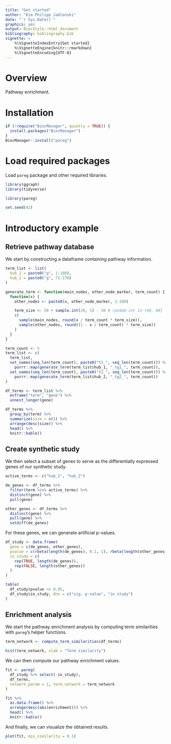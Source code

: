 ```yaml
---
title: "Get started"
author: "Kim Philipp Jablonski"
date: "`r Sys.Date()`"
graphics: yes
output: BiocStyle::html_document
bibliography: bibliography.bib
vignette: >
    %\VignetteIndexEntry{Get started}
    %\VignetteEngine{knitr::rmarkdown}
    %\VignetteEncoding{UTF-8}
---
```


# Overview

Pathway enrichment.

# Installation

```r
if (!require("BiocManager", quietly = TRUE)) {
  install.packages("BiocManager")
}
BiocManager::install("pareg")
```

# Load required packages

Load `pareg` package and other required libraries.

```r
library(ggraph)
library(tidyverse)

library(pareg)

set.seed(42)
```

# Introductory example

## Retrieve pathway database

We start by constructing a dataframe containing pathway information.

```r
term_list <- list(
  hub_1 = paste0("g", 1:100),
  hub_2 = paste0("g", 71:170)
)

generate_term <- function(main_nodes, other_node_marker, term_count) {
  function(x) {
    other_nodes <- paste0(x, other_node_marker, 1:100)

    term_size <- 50 + sample.int(20, 1) - 10 # random int in (40, 60]
    c(
      sample(main_nodes, round(x / term_count * term_size)),
      sample(other_nodes, round((1 - x / term_count) * term_size))
    )
  }
}

term_count <- 5
term_list <- c(
  term_list,
  set_names(seq_len(term_count), paste0("t1_", seq_len(term_count))) %>%
    purrr::map(generate_term(term_list$hub_1, "_tg1_", term_count)),
  set_names(seq_len(term_count), paste0("t2_", seq_len(term_count))) %>%
    purrr::map(generate_term(term_list$hub_2, "_tg2_", term_count))
)

df_terms <- term_list %>%
  enframe("term", "gene") %>%
  unnest_longer(gene)

df_terms %>%
  group_by(term) %>%
  summarize(size = n()) %>%
  arrange(desc(size)) %>%
  head() %>%
  knitr::kable()
```

## Create synthetic study

We then select a subset of genes to serve as the differentially expressed genes of our synthetic study.

```r
active_terms <- c("hub_1", "hub_2")

de_genes <- df_terms %>%
  filter(term %in% active_terms) %>%
  distinct(gene) %>%
  pull(gene)

other_genes <- df_terms %>%
  distinct(gene) %>%
  pull(gene) %>%
  setdiff(de_genes)
```

For these genes, we can generate artificial p-values.

```r
df_study <- data.frame(
  gene = c(de_genes, other_genes),
  pvalue = c(rbeta(length(de_genes), 0.1, 1), rbeta(length(other_genes), 1, 1)),
  in_study = c(
    rep(TRUE, length(de_genes)),
    rep(FALSE, length(other_genes))
  )
)

table(
  df_study$pvalue <= 0.05,
  df_study$in_study, dnn = c("sig. p-value", "in study")
)
```

## Enrichment analysis

We start the pathway enrichment analysis by computing term similarities with `pareg`'s helper functions.

```r
term_network <- compute_term_similarities(df_terms)

hist(term_network, xlab = "Term similarity")
```

We can then compute our pathway enrichment values.

```r
fit <- pareg(
  df_study %>% select(-in_study),
  df_terms,
  network_param = 1, term_network = term_network
)

fit %>%
  as.data.frame() %>%
  arrange(desc(abs(enrichment))) %>%
  head() %>%
  knitr::kable()
```

And finally, we can visualize the obtained results.

```r
plot(fit, min_similarity = 0.1)
```
